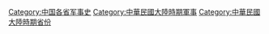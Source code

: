 [[Category:中国各省军事史|Category:中国各省军事史]]
[[Category:中華民國大陸時期軍事|Category:中華民國大陸時期軍事]]
[[Category:中華民國大陸時期省份|Category:中華民國大陸時期省份]]